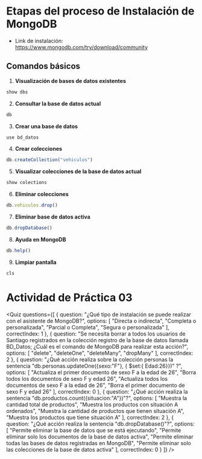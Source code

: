 
# Etapas del proceso de Instalación de MongoDB

- Link de instalación: <ExternalLink href='https://www.mongodb.com/try/download/community'>https://www.mongodb.com/try/download/community</ExternalLink>

## Comandos básicos

1. **Visualización de bases de datos existentes**
```js
show dbs
```

2. **Consultar la base de datos actual**
```js
db
```

3. **Crear una base de datos**
```js
use bd_datos
```

4. **Crear colecciones**
```js
db.createCollection("vehiculos")
```

5. **Visualizar colecciones de la base de datos actual**
```js
show colections
```

6. **Eliminar colecciones**
```js
db.vehiculos.drop()
```

7. **Eliminar base de datos activa**
```js
db.dropDatabase()
```

8. **Ayuda en MongoDB**
```js
db.help()
```

9. **Limpiar pantalla**
```js
cls
```

# Actividad de Práctica 03

<Quiz questions={[
  {
    question: "¿Qué tipo de instalación se puede realizar con el asistente de MongoDB?",
    options: [
      "Directa o indirecta",
      "Completa o personalizada",
      "Parcial o Completa",
      "Segura o personalizada"
    ],
    correctIndex: 1
  },
  {
    question: "Se necesita borrar a todos los usuarios de Santiago registrados en la colección registro de la base de datos llamada BD_Datos; ¿Cuál es el comando de MongoDB para realizar esta acción?",
    options: [
      "delete",
      "deleteOne",
      "deleteMany",
      "dropMany"
    ],
    correctIndex: 2
  },
  {
    question: "¿Qué acción realiza sobre la colección personas la sentencia \"db.personas.updateOne({sexo:\"F\"}, { $set:{ Edad:26}})\" ?",
    options: [
      "Actualiza el primer documento de sexo F a la edad de 26",
      "Borra todos los documentos de sexo F y edad 26",
      "Actualiza todos los documentos de sexo F a la edad de 26",
      "Borra el primer documento de sexo F y edad 26"
    ],
    correctIndex: 0
  },
  {
    question: "¿Qué acción realiza la sentencia \"db.productos.count({situacion:\"A\"})\"?",
    options: [
      "Muestra la cantidad total de productos",
      "Muestra los productos con situación A ordenados",
      "Muestra la cantidad de productos que tienen situación A",
      "Muestra los productos que tiene situación A"
    ],
    correctIndex: 2
  },
  {
    question: "¿Qué acción realiza la sentencia \"db.dropDatabase()\"?",
    options: [
      "Permite eliminar la base de datos que se está ejecutando",
      "Permite eliminar solo los documentos de la base de datos activa",
      "Permite eliminar todas las bases de datos registradas en MongoDB",
      "Permite eliminar solo las colecciones de la base de datos activa"
    ],
    correctIndex: 0
  }
]} />